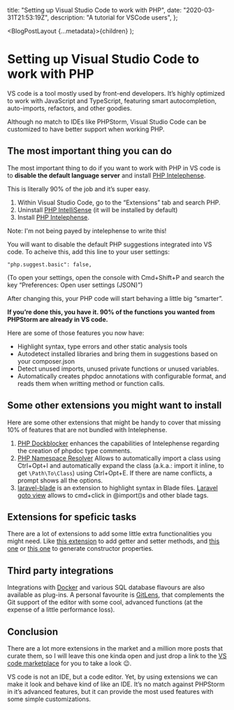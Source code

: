   title: "Setting up Visual Studio Code to work with PHP",
  date: "2020-03-31T21:53:19Z",
  description: "A tutorial for VSCode users",
};

  <BlogPostLayout {...metadata}>{children}</BlogPostLayout>
);

# Setting up Visual Studio Code to work with PHP

VS code is a tool mostly used by front-end developers. It’s highly optimized to work with JavaScript and TypeScript, featuring smart autocompletion, auto-imports, refactors, and other goodies.

Although no match to IDEs like PHPStorm, Visual Studio Code can be customized to have better support when working PHP.

## The most important thing you can do

The most important thing to do if you want to work with PHP in VS code is to **disable the default language server** and install [PHP Intelephense].

This is literally 90% of the job and it’s super easy.

1. Within Visual Studio Code, go to the “Extensions” tab and search PHP.
2. Uninstall [PHP IntelliSense] (it will be installed by default)
3. Install [PHP Intelephense].

[php intellisense]: https://marketplace.visualstudio.com/items?itemName=felixfbecker.php-intellisense
[php intelephense]: https://marketplace.visualstudio.com/items?itemName=bmewburn.vscode-intelephense-client

Note: I'm not being payed by intelephense to write this!

You will want to disable the default PHP suggestions integrated into VS code. To acheive this, add this line to your user settings:

```
"php.suggest.basic": false,
```

(To open your settings, open the console with Cmd+Shift+P and search the key “Preferences: Open user settings (JSON)”)

After changing this, your PHP code will start behaving a little big “smarter”.

**If you’re done this, you have it. 90% of the functions you wanted from PHPStorm are already in VS code.**

Here are some of those features you now have:

- Highlight syntax, type errors and other static analysis tools
- Autodetect installed libraries and bring them in suggestions based on your composer.json
- Detect unused imports, unused private functions or unused variables.
- Automatically creates phpdoc annotations with configurable format, and reads them when writting method or function calls.

## Some other extensions you might want to install

Here are some other extensions that might be handy to cover that missing 10% of features that are not bundled with Intelephense.

1. [PHP Dockblocker] enhances the capabilities of Intelephense regarding the creation of phpdoc type comments.
2. [PHP Namespace Resolver] Allows to automatically import a class using Ctrl+Opt+I and automatically expand the class (a.k.a.: import it inline, to get `\Path\To\Class`) using Ctrl+Opt+E. If there are name conflicts, a prompt shows all the options.
3. [laravel-blade] is an extension to highlight syntax in Blade files. [Laravel goto view] allows to cmd+click in @import()s and other blade tags.

[laravel-blade]: https://marketplace.visualstudio.com/items?itemName=cjhowe7.laravel-blade
[laravel goto view]: https://marketplace.visualstudio.com/items?itemName=codingyu.laravel-goto-view
[php dockblocker]: https://marketplace.visualstudio.com/items?itemName=neilbrayfield.php-docblocker
[php namespace resolver]: https://marketplace.visualstudio.com/items?itemName=MehediDracula.php-namespace-resolver

## Extensions for speficic tasks

There are a lot of extensions to add some little extra functionalities you might need. Like [this extension](https://marketplace.visualstudio.com/items?itemName=afmicc.GetterAndSetterGenerator) to add getter and setter methods, and [this one](https://marketplace.visualstudio.com/items?itemName=MehediDracula.php-constructor) or [this one](https://marketplace.visualstudio.com/items?itemName=kotfire.php-add-property) to generate constructor properties.

## Third party integrations

Integrations with [Docker] and various SQL database flavours are also available as plug-ins. A personal favourite is [GitLens], that complements the Git support of the editor with some cool, advanced functions (at the expense of a little performance loss).

[gitlens]: https://marketplace.visualstudio.com/items?itemName=eamodio.gitlens
[docker]: https://marketplace.visualstudio.com/items?itemName=ms-azuretools.vscode-docker

## Conclusion

There are a lot more extensions in the market and a million more posts that curate them, so I will leave this one kinda open and just drop a link to the [VS code marketplace] for you to take a look 😉.

[vs code marketplace]: https://marketplace.visualstudio.com/

VS code is not an IDE, but a code editor. Yet, by using extensions we can make it look and behave kind of like an IDE.
It’s no match against PHPStorm in it’s advanced features, but it can provide the most used features with some simple customizations.
